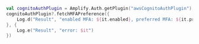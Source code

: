 <BlockSwitcher>

<Block name="Kotlin">

```kotlin
val cognitoAuthPlugin = Amplify.Auth.getPlugin("awsCognitoAuthPlugin") as? AWSCognitoAuthPlugin
cognitoAuthPlugin?.fetchMFAPreference({
    Log.d("Result", "enabled MFA: ${it.enabled}, preferred MFA: ${it.preferred}")
}, {
    Log.e("Result", "error: $it")
})
```
</Block>
</BlockSwitcher>
